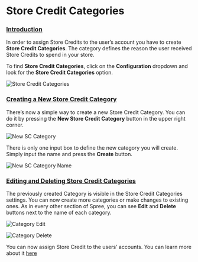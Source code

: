 # Store Credit Categories

### [Introduction](store-credit-categories.md#introduction) <a id="introduction"></a>

In order to assign Store Credits to the user’s account you have to create **Store Credit Categories**. The category defines the reason the user received Store Credits to spend in your store.

To find **Store Credit Categories**, click on the **Configuration** dropdown and look for the **Store Credit Categories** option.

![Store Credit Categories](/images//image%20%2851%29.png)

### [Creating a New Store Credit Category](store-credit-categories.md#creating-a-new-store-credit-category) <a id="creating-a-new-store-credit-category"></a>

There’s now a simple way to create a new Store Credit Category. You can do it by pressing the **New Store Credit Category** button in the upper right corner.

![New SC Category](/images//image%20%2850%29.png)

There is only one input box to define the new category you will create. Simply input the name and press the **Create** button.

![New SC Category Name](/images//image%20%2849%29.png)

### [Editing and Deleting Store Credit Categories](store-credit-categories.md#editing-and-deleting-store-credit-categories) <a id="editing-and-deleting-store-credit-categories"></a>

The previously created Category is visible in the Store Credit Categories settings. You can now create more categories or make changes to existing ones. As in every other section of Spree, you can see **Edit** and **Delete** buttons next to the name of each category.

![Category Edit](/images//image%20%2848%29.png)

![Category Delete](/images//image%20%2853%29.png)

You can now assign Store Credit to the users’ accounts. You can learn more about it [here](../users/editing-users.md)

